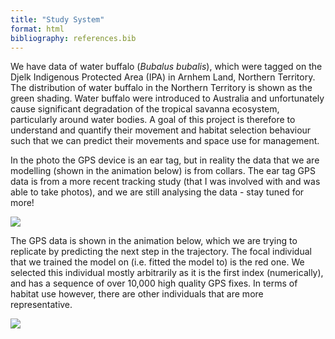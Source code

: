 ```yaml
---
title: "Study System"
format: html
bibliography: references.bib
---
```


We have data of water buffalo (*Bubalus bubalis*), which were tagged on the Djelk Indigenous Protected Area (IPA) in Arnhem Land, Northern Territory. The distribution of water buffalo in the Northern Territory is shown as the green shading. Water buffalo were introduced to Australia and unfortunately cause significant degradation of the tropical savanna ecosystem, particularly around water bodies. A goal of this project is therefore to understand and quantify their movement and habitat selection behaviour such that we can predict their movements and space use for management.

In the photo the GPS device is an ear tag, but in reality the data that we are modelling (shown in the animation below) is from collars. The ear tag GPS data is from a more recent tracking study (that I was involved with and was able to take photos), and we are still analysing the data - stay tuned for more!

![](figures\study_area_buffalo.png)


The GPS data is shown in the animation below, which we are trying to replicate by predicting the next step in the trajectory. The focal individual that we trained the model on (i.e. fitted the model to) is the red one. We selected this individual mostly arbitrarily as it is the first index (numerically), and has a sequence of over 10,000 high quality GPS fixes. In terms of habitat use however, there are other individuals that are more representative.

![](figures\buffalo_subset3_29thApril2022.gif)

